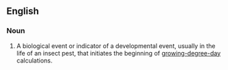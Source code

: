 ==English==

===Noun===
{{en-noun|es}}

# {{biology|pest management}} A biological event or indicator of a developmental event, usually in the life of an insect pest, that initiates the beginning of [[w:Growing degree day|growing-degree-day]] calculations.